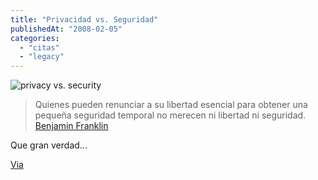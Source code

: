 ```yaml
---
title: "Privacidad vs. Seguridad"
publishedAt: "2008-02-05"
categories: 
  - "citas"
  - "legacy"
---
```


![privacy vs. security](http://nion.modprobe.de/bimg/security-fence.jpg)

> Quienes pueden renunciar a su libertad esencial para obtener una pequeña seguridad temporal no merecen ni libertad ni seguridad. [Benjamin Franklin](http://es.wikiquote.org/wiki/Benjamin_Franklin)

Que gran verdad...

[Via](http://nion.modprobe.de/blog/archives/621-security-vs.-privacy-illustrated.html)
